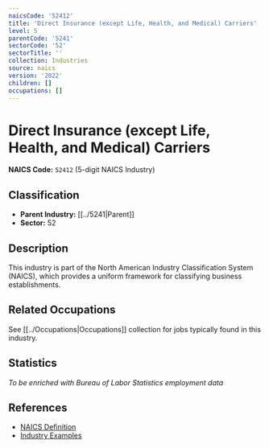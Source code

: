 ```yaml
---
naicsCode: '52412'
title: 'Direct Insurance (except Life, Health, and Medical) Carriers'
level: 5
parentCode: '5241'
sectorCode: '52'
sectorTitle: ''
collection: Industries
source: naics
version: '2022'
children: []
occupations: []
---
```

# Direct Insurance (except Life, Health, and Medical) Carriers

**NAICS Code:** `52412` (5-digit NAICS Industry)

## Classification

- **Parent Industry:** [[../5241|Parent]]
- **Sector:** 52

## Description

This industry is part of the North American Industry Classification System (NAICS), which provides a uniform framework for classifying business establishments.

## Related Occupations

See [[../Occupations|Occupations]] collection for jobs typically found in this industry.

## Statistics

*To be enriched with Bureau of Labor Statistics employment data*

## References

- [NAICS Definition](https://www.census.gov/naics/)
- [Industry Examples](https://www.census.gov/naics/2022NAICS/)
